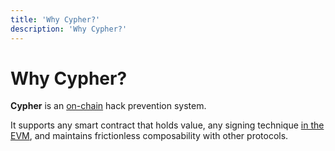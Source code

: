 ```yaml
---
title: 'Why Cypher?'
description: 'Why Cypher?'
---
```


# Why Cypher?

**Cypher** is an [on-chain](https://etherscan.org) hack prevention system.

It supports any smart contract that holds value, any signing technique [in the EVM](/get-started#sidebar-and-anchor-links), and maintains frictionless composability with other protocols.
